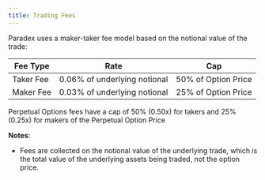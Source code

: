 ```yaml
---
title: Trading Fees
---
```


Paradex uses a maker-taker fee model based on the notional value of the trade:

| **Fee Type** | **Rate** | **Cap** |
|--------------|----------|---------|
| Taker Fee    | 0.06% of underlying notional | 50% of Option Price |
| Maker Fee    | 0.03% of underlying notional  | 25% of Option Price |

<Note> Perpetual Options fees have a cap of 50% (0.50x) for takers and 25% (0.25x) for makers of the Perpetual Option Price</Note>

**Notes**:

* Fees are collected on the notional value of the underlying trade, which is the total value of the underlying assets being traded, not the option price.
